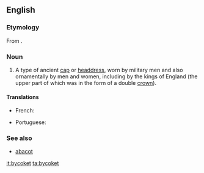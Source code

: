 ==English==

===Etymology===
From {{etyl|fro|en}} {{term|bicoquet|lang=fro}}.

===Noun===
{{en-noun}}

# {{context|obsolete|_|except|_|historical}} A type of ancient [[cap]] or [[headdress]], worn by military men and also ornamentally by men and women, including by the kings of England (the upper part of which was in the form of a double [[crown]]).

====Translations====
{{trans-top|type of ancient cap or headdress}}
* French: {{t-|fr|bicoquet|m}}
{{trans-mid}}
* Portuguese: {{t+|pt|abacote|m}}
{{trans-bottom}}

===See also===
* [[abacot]]

[[it:bycoket]]
[[ta:bycoket]]